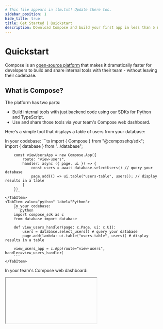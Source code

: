 ```yaml
---
# This file appears in llm.txt! Update there too.
sidebar_position: 1
hide_title: true
title: Get Started | Quickstart
description: Download Compose and build your first app in less than 5 minutes.
---
```



# Quickstart

Compose is an [open-source platform](https://github.com/compose-dev/compose) that makes it dramatically faster for developers to build and share internal tools with their team - without leaving their codebase.

## What is Compose?

The platform has two parts:
- Build internal tools with just backend code using our SDKs for Python and TypeScript.
- Use and share those tools via your team's Compose web dashboard.

Here's a simple tool that displays a table of users from your database:

<Tabs groupId="sdkLanguage">
    <TabItem value="node" label="TypeScript / JavaScript">
        In your codebase:
        ```ts
        import { Compose } from "@composehq/sdk";
        import { database } from "../database";

        const viewUsersApp = new Compose.App({
            route: "view-users",
            handler: async ({ page, ui }) => {
                const users = await database.selectUsers() // query your database
                page.add(() => ui.table("users-table", users)); // display results in a table
            }
        })
        ```
    </TabItem>
    <TabItem value="python" label="Python">
        In your codebase:
        ```python
        import compose_sdk as c
        from database import database

        def view_users_handler(page: c.Page, ui: c.UI):
            users = database.select_users() # query your database
            page.add(lambda: ui.table("users-table", users)) # display results in a table

        view_users_app = c.App(route="view-users", handler=view_users_handler)
        ```
    </TabItem>
</Tabs>

In your team's Compose web dashboard:

<IFrame type="get-started-quickstart-table" heightPx={390} />

**The Compose SDK** includes tables, forms, charts, file uploads, and 40+ other components to build whatever you need in just a few lines of code. Since the SDK is installed into your backend, connecting these components to your own data and logic is as easy as importing functions and calling them within the Compose Apps that you define.

**The Compose web dashboard** renders beautiful, responsive UIs for your tools and enables you to share them with your entire team. It also includes audit logs, RBAC, and other useful features to manage your tools without any configuration on your end.

Under the hood, the web dashboard maintains a [secure, proxied websocket connection](/get-started/how-it-works) to the Compose SDK to run the tools you build.

Compose's biggest benefit is speed and simplicity, but it's also fully featured and scales to support complex, reactive, multi-page tools when you need it.

## Installation

The best way to use Compose is by installing it as a dependency in your server-side application. This enables you to easily share code between your Compose Apps and the rest of your codebase, and also run your Compose Apps in production without deploying a separate service.

If you're just exploring for now or prefer to start from scratch, you can also [initialize a new project](#initialize-as-new-project) with the SDK installed.

<Tabs groupId="sdkLanguage">
    <TabItem value="node" label="TypeScript / JavaScript">
    </TabItem>
    <TabItem value="python" label="Python">
    </TabItem>
</Tabs>

### Add to existing project

#### 1. Install the SDK

<Tabs groupId="sdkLanguage" className="hide_tabs">
    <TabItem value="node" label="TypeScript / JavaScript"> 
        ```bash
        npm install @composehq/sdk
        ```

        :::info Note on serverless frameworks
        Compose is a pure Node.js library that integrates with most major frameworks and runtimes, but it does require running on a long-running server instead of a serverless environment since the SDK maintains a streaming connection to the web dashboard.
        
        If you use a serverless framework like Next.js, you can easily [deploy the SDK as a separate service](#initialize-as-new-project).
        :::
    </TabItem>
    <TabItem value="python" label="Python">
        ```bash
        pip install compose-sdk
        ```
    </TabItem>
</Tabs>

#### 2. Define some starter apps

<Tabs groupId="sdkLanguage" className="hide_tabs">
    <TabItem value="node" label="TypeScript / JavaScript">        
        Let's create an internal tool that displays a table of users and allows you to create new users. You can copy this code directly into a new file (e.g. `./src/compose.ts`): 

        ```ts
        import { Compose } from "@composehq/sdk";

        const nav = new Compose.Navigation(
            ["view-users", "create-user"],
            { logoUrl: "https://composehq.com/dark-logo-with-text.svg"} // replace with your own logo!
        )

        // fake list of users
        const dbUsers = [
            { name: "John Doe", email: "john@doe.com" },
            { name: "Jane Smith", email: "jane@smith.com" },
        ]

        const viewUsersApp = new Compose.App({
            route: "view-users",
            navigation: nav,
            handler: async ({ page, ui }) => {
                page.add(() => ui.header("View Users", { size: "lg" }))
                const users = [...dbUsers] // fake database call
                page.add(() => ui.table("users-table", users));
            }
        })

        const createUserApp = new Compose.App({
            route: "create-user",
            navigation: nav,
            handler: async ({ page, ui }) => {
                page.add(() => ui.header("Create User", { size: "lg" }))
                page.add(() => ui.form(
                    "create-user-form",
                    [
                        ui.textInput("name"),
                        ui.emailInput("email")
                    ],
                    {
                        onSubmit: async (form) => {
                            dbUsers.push({ name: form.name, email: form.email });
                            page.toast("User created successfully", { appearance: "success" });
                            page.link("view-users");
                        }
                    }
                ))
            }
        })

        const composeClient = new Compose.Client({
            apiKey: "API_KEY_HERE", // replace with your own API key
            apps: [viewUsersApp, createUserApp]
        });

        export { composeClient };
        ```
    </TabItem>
    <TabItem value="python" label="Python">
        Let's create an internal tool that displays a table of users and allows you to create new users. You can copy this code directly into a new file (e.g. `./src/compose.py`): 

        ```python
        import compose_sdk as c

        nav = c.Navigation(
            ["view-users", "create-user"],
            logo_url="https://composehq.com/dark-logo-with-text.svg" # replace with your own logo!
        )

        # fake list of users
        db_users = [
            { "name": "John Doe", "email": "john@doe.com" },
            { "name": "Jane Smith", "email": "jane@smith.com" },
        ]

        def view_users_handler(page: c.Page, ui: c.UI):
            page.add(lambda: ui.header("View Users", size="lg"))
            users = [*db_users] # fake database call
            page.add(lambda: ui.table("users-table", users))

        def create_user_handler(page: c.Page, ui: c.UI):
            def on_submit(form):
                db_users.append({ "name": form["name"], "email": form["email"] })
                page.toast("User created successfully", appearance="success")
                page.link("view-users")

            page.add(lambda: ui.header("Create User", size="lg"))
            page.add(lambda: ui.form(
                "create-user-form",
                [
                    ui.text_input("name"),
                    ui.email_input("email")
                ],
                on_submit=on_submit
            ))

        compose_client = c.Client(
            api_key="API_KEY_HERE", # replace with your own API key
            apps=[
                c.App(route="view-users", navigation=nav, handler=view_users_handler),
                c.App(route="create-user", navigation=nav, handler=create_user_handler)
            ]
        )
        ```
    </TabItem>
</Tabs>

Create an account on [Compose](https://app.composehq.com/auth/signup) to get an API key (it's free)!

#### 3. Start the Compose Client

<Tabs groupId="sdkLanguage" className="hide_tabs">
    <TabItem value="node" label="TypeScript / JavaScript">        
        ```ts
        import express from "express";
        // highlight-next-line
        import { composeClient } from "./compose";

        // An example express server.
        const app = express();

        app.listen(3000, () => {
            console.log("Server is running on port 3000");
            // highlight-next-line
            composeClient.connect();
        });
        ```

        The above shows an express server, but the process is identical for any server-side framework.
    </TabItem>
    <TabItem value="python" label="Python">
        ```python
        # Example Flask server
        from flask import Flask
        from compose import compose_client

        # highlight-next-line
        compose_client.connect_async()
        app = Flask(__name__)

        @app.route("/")
        def hello_world():
            return "<p>Hello, World!</p>"
        ```

        The above shows a Flask server, but the process is identical for any server-side framework.

        :::note
        `connect_async()` is a non-blocking call that enables Compose to run without blocking the main server thread. If necessary, Compose also supports a blocking `connect()` function that runs Compose on the main thread.
        :::
    </TabItem>
</Tabs>

#### 4. Run the server

Run your server's normal dev command, e.g:

<Tabs groupId="sdkLanguage" className="hide_tabs">
    <TabItem value="node" label="TypeScript / JavaScript">
        ```bash
        npm run dev
        ```
    </TabItem>
    <TabItem value="python" label="Python">
        ```bash
        python main.py
        ```
    </TabItem>
</Tabs>

Go to the [Compose dashboard](https://app.composehq.com/home) and your app should appear! Afterwards, keep going with [next steps](#next-steps).

### Initialize as new project

Compose can be run as a dedicated service, which is useful if you're starting a new project or want to maintain separate environments for your server and internal tools.

#### Automatic Installation

Setup a new project with Compose using a single `npx` command in your terminal.

<Tabs groupId="sdkLanguage" className="hide_tabs">
    <TabItem value="node">
        ```bash
        # TypeScript
        npx @composehq/create@latest

        # JavaScript
        npx @composehq/create@latest --lang=javascript
        ```
    </TabItem>
    <TabItem value="python">
        ```bash
        npx @composehq/create@latest --lang=python
        ```

        If you don't have `npx` on your machine, you can use the manual installation instructions below.
    </TabItem>
</Tabs>

#### Manual Installation

<Tabs groupId="sdkLanguage" className="hide_tabs">
    <TabItem value="node">
        Create a project directory

        ```bash
        mkdir compose && cd compose
        ```

        Initialize the project, and set the project type to `module` to enable modern JavaScript import/export syntax.

        ```bash
        npm init -y && npm pkg set type=module
        ```

        Install the Compose SDK

        ```bash
        npm install @composehq/sdk
        ```

        If you're using TypeScript, install the TypeScript compiler and `tsx`, which we'll use to run our app during development.

        ```bash
        npm install --save-dev typescript tsx
        ```

        Create a new file called `app.ts` (or `app.js`) and paste the following starter code:

        ```ts
        import { Compose } from "@composehq/sdk";

        const nav = new Compose.Navigation(
            ["view-users", "create-user"],
            { logoUrl: "https://composehq.com/dark-logo-with-text.svg"} // replace with your own logo!
        )

        // fake list of users
        const dbUsers = [
            { name: "John Doe", email: "john@doe.com" },
            { name: "Jane Smith", email: "jane@smith.com" },
        ]

        const viewUsersApp = new Compose.App({
            route: "view-users",
            navigation: nav,
            handler: async ({ page, ui }) => {
                page.add(() => ui.header("View Users", { size: "lg" }))
                const users = [...dbUsers] // fake database call
                page.add(() => ui.table("users-table", users));
            }
        })

        const createUserApp = new Compose.App({
            route: "create-user",
            navigation: nav,
            handler: async ({ page, ui }) => {
                page.add(() => ui.header("Create User", { size: "lg" }))
                page.add(() => ui.form(
                    "create-user-form",
                    [
                        ui.textInput("name"),
                        ui.emailInput("email")
                    ],
                    {
                        onSubmit: async (form) => {
                            dbUsers.push({ name: form.name, email: form.email });
                            page.toast("User created successfully", { appearance: "success" });
                            page.link("view-users");
                        }
                    }
                ))
            }
        })

        const client = new Compose.Client({
            apiKey: "API_KEY_HERE", // replace with your own API key
            apps: [viewUsersApp, createUserApp]
        });

        client.connect();
        ```

        Create an account on [Compose](https://app.composehq.com/auth/signup) to get an API key (it's free)! 

        Finally, run your project's dev command, e.g:

        ```bash
        # TypeScript
        npx tsx --watch src/index.ts

        # JavaScript
        node --watch src/index.js
        ```
    </TabItem>
    <TabItem value="python">
        First, create a new project directory and virtual environment.

        ```bash
        mkdir compose && cd compose
        python -m venv .venv
        ```

        Activate the virtual environment.

        ```bash
        # macOS/Linux
        source .venv/bin/activate

        # Windows command prompt
        .venv\Scripts\Activate.bat

        # Windows PowerShell
        .venv\Scripts\Activate.ps1
        ```

        Install the Compose SDK.

        ```bash
        pip install compose-sdk
        ```

        Optionally, install `py-mon`, a lightweight file watcher that will automatically restart your app when you make code changes.

        ```bash
        pip install py-mon
        ```

        Create a new file called `app.py` and paste the following starter code:

        ```python
        import compose_sdk as c

        nav = c.Navigation(
            ["view-users", "create-user"],
            logo_url="https://composehq.com/dark-logo-with-text.svg" # replace with your own logo!
        )

        # fake list of users
        db_users = [
            { "name": "John Doe", "email": "john@doe.com" },
            { "name": "Jane Smith", "email": "jane@smith.com" },
        ]

        def view_users_handler(page: c.Page, ui: c.UI):
            page.add(lambda: ui.header("View Users", size="lg"))
            users = [*db_users] # fake database call
            page.add(lambda: ui.table("users-table", users))

        def create_user_handler(page: c.Page, ui: c.UI):
            def on_submit(form):
                db_users.append({ "name": form["name"], "email": form["email"] })
                page.toast("User created successfully", appearance="success")
                page.link("view-users")

            page.add(lambda: ui.header("Create User", size="lg"))
            page.add(lambda: ui.form(
                "create-user-form",
                [
                    ui.text_input("name"),
                    ui.email_input("email")
                ],
                on_submit=on_submit
            ))

        client = c.Client(
            api_key="API_KEY_HERE", # replace with your own API key
            apps=[
                c.App(route="view-users", navigation=nav, handler=view_users_handler),
                c.App(route="create-user", navigation=nav, handler=create_user_handler)
            ]
        )

        client.connect()
        ```

        Create an account on [Compose](https://app.composehq.com/auth/signup) to get an API key (it's free)!

        Finally, run your project's dev command, e.g:

        ```bash
        # Using py-mon
        pymon app.py

        # Using python
        python app.py
        ```
    </TabItem>
</Tabs>

Go to the [Compose dashboard](https://app.composehq.com/home) and your app should appear!

## Next Steps

<Tabs groupId="sdkLanguage" className="hide_tabs">
    <TabItem value="node" label="TypeScript / JavaScript">
        - Try replacing `dbUsers` with real data from your own database!
        - Skim through Compose's [core concepts](/get-started/concepts) to quickly become productive with the SDK.
        - Join the [Discord community](https://discord.gg/82rk2N8ZE6) to ask questions and talk to the core team.
    </TabItem>
    <TabItem value="python" label="Python">
        - Try replacing `db_users` with real data from your own database!
        - Skim through Compose's [core concepts](/get-started/concepts) to quickly become productive with the SDK.
        - Join the [Discord community](https://discord.gg/82rk2N8ZE6) to ask questions and talk to the core team.
    </TabItem>
</Tabs>
